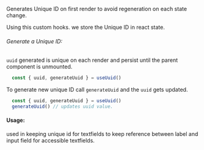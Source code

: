 
<Meta title='hooks/useUuid'/>

Generates Unique ID on first render to avoid regeneration on each state change.

Using this custom hooks. we store the Unique ID in react state.

###### Generate a Unique ID:

`uuid` generated is unique on each render and persist until the parent component is unmounted.
```jsx
  const { uuid, generateUuid } = useUuid()
```

To generate new unique ID call `generateUuid` and the `uuid` gets updated.
```jsx
  const { uuid, generateUuid } = useUuid()
  generateUuid() // updates uuid value.
```

#### Usage:
used in keeping unique id for textfields to keep reference between label and input field for accessible textfields.
